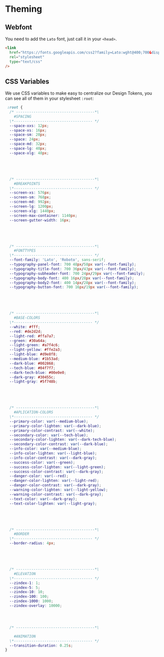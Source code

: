 
<Meta title="Getting Started/Usage/Theming" />

# Theming

## Webfont

You need to add the `Lato` font, just call it in your `<head>`.

```html
<link
  href="https://fonts.googleapis.com/css2?family=Lato:wght@400;700&display=swap"
  rel="stylesheet"
  type="text/css"
/>
```

## CSS Variables

We use CSS variables to make easy to centralize our Design Tokens, you can see all of them in your stylesheet `:root`:

```css
 :root {
  /* ------------------------------------*\
    #SPACING
  \*------------------------------------ */
  --space-xxs: 12px;
  --space-xs: 16px;
  --space-sm: 20px;
  --space: 24px;
  --space-md: 32px;
  --space-lg: 40px;
  --space-xlg: 48px;





  /* ------------------------------------*\
    #BREAKPOINTS
  \*------------------------------------ */
  --screen-xs: 576px;
  --screen-sm: 768px;
  --screen-md: 992px;
  --screen-lg: 1200px;
  --screen-xlg: 1440px;
  --screen-max-container: 1140px;
  --screen-gutter-width: 16px;





  /* ------------------------------------*\
    #FONTTYPES
  \*------------------------------------ */
  --font-family: 'Lato', 'Roboto', sans-serif;
  --typography-panel-font: 700 48px/58px var(--font-family);
  --typography-title-font: 700 36px/43px var(--font-family);
  --typography-subheader-font: 700 24px/29px var(--font-family);
  --typography-body-font: 400 16px/28px var(--font-family);
  --typography-body2-font: 400 14px/28px var(--font-family);
  --typography-button-font: 700 16px/19px var(--font-family);





  /* ------------------------------------*\
    #BASE-COLORS
  \*------------------------------------ */
  --white: #fff;
  --red: #de2d2d;
  --light-red: #ffa7a7;
  --green: #30a64a;
  --light-green: #a7f4c6;
  --light-yellow: #ffe2a3;
  --light-blue: #d9e8f8;
  --medium-blue: #1b53ad;
  --dark-blue: #002868;
  --tech-blue: #04f7f7;
  --dark-tech-blue: #00e0e0;
  --dark-gray: #30455c;
  --light-gray: #5f748b;





  /* ------------------------------------*\
    #APLICATION-COLORS
  \*------------------------------------ */
  --primary-color: var(--medium-blue);
  --primary-color-lighten: var(--dark-blue);
  --primary-color-contrast: var(--white);
  --secondary-color: var(--tech-blue);
  --secondary-color-lighten: var(--dark-tech-blue);
  --secondary-color-contrast: var(--dark-blue);
  --info-color: var(--medium-blue);
  --info-color-lighten: var(--light-blue);
  --info-color-contrast: var(--dark-gray);
  --success-color: var(--green);
  --success-color-lighten: var(--light-green);
  --success-color-contrast: var(--dark-gray);
  --danger-color: var(--red);
  --danger-color-lighten: var(--light-red);
  --danger-color-contrast: var(--dark-gray);
  --warning-color-lighten: var(--light-yellow);
  --warning-color-contrast: var(--dark-gray);
  --text-color: var(--dark-gray);
  --text-color-lighten: var(--light-gray);





  /* ------------------------------------*\
    #BORDER
  \*------------------------------------ */
  --border-radius: 4px;





  /* ------------------------------------*\
    #ELEVATION
  \*------------------------------------ */
  --zindex-1: 1;
  --zindex-5: 5;
  --zindex-10: 10;
  --zindex-100: 100;
  --zindex-1000: 1000;
  --zindex-overlay: 10000;




  /* ------------------------------------*\

    #ANIMATION
  \*------------------------------------ */
  --transition-duration: 0.25s;
}
```
